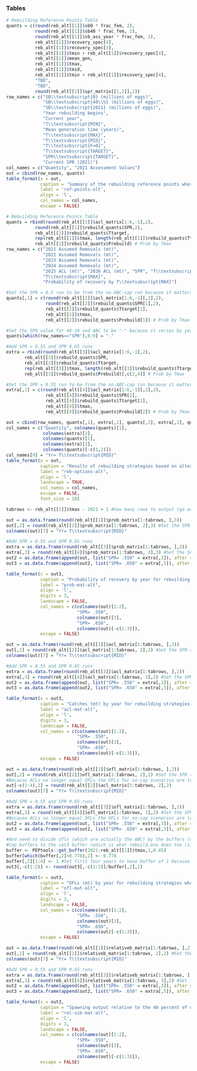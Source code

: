 ### Tables

<!-- ## Rebuilding reference points and summary of alternatives -->

```r
# Rebuilding Reference Points Table
quants = c(round(reb_alt[[1]]$sb0 * frac_fem, 2),
		   round(reb_alt[[1]]$sb40 * frac_fem, 2),
		   round(reb_alt[[1]]$sb_ass_year * frac_fem, 2),
		   reb_alt[[1]]$recovery_spec[4],
		   reb_alt[[1]]$recovery_spec[3],
		   reb_alt[[1]]$tmin + reb_alt[[1]]$recovery_spec[4],
		   reb_alt[[1]]$mean_gen,
		   reb_alt[[1]]$tmax,
		   reb_alt[[1]]$tmid,
		   reb_alt[[1]]$tmin + reb_alt[[1]]$recovery_spec[4],
		   "TBD",
		   "TBD",
		   round(reb_alt[[1]]$spr_matrix[[1,2]],2))
row_names = c("SB\\textsubscript{0} (millions of eggs)",
              "SB\\textsubscript{40\\%} (millions of eggs)",
              "SB\\textsubscript{2021} (millions of eggs)",
              "Year rebuilding begins",
              "Current year",
              "T\\textsubscript{MIN}",
              "Mean generation time (years)",
              "T\\textsubscript{MAX}",
              "T\\textsubscript{MID}",
              "T\\textsubscript{F=0}",
              "T\\textsubscript{TARGET}",
              "SPR\\textsubscript{TARGET}",
              "Current SPR (2021)")
col_names = c("Quantity", "2021 Assessment Values")
out = cbind(row_names, quants)
table_format(x = out,
             caption = 'Summary of the rebuilding reference points where assumed 2024 total removals were set to 6.23 mt.',
             label = 'ref-points-alt',
             align = 'l',
             col_names = col_names,
             escape = FALSE)
```


<!-- ## Summary of alternatives -->

<!-- Base rebuilder -->
```r
# Rebuilding Reference Points Table
quants = rbind(round(reb_alt[[1]]$acl_matrix[1:6,-1],2),
		   round(reb_alt[[1]]$rebuild_quants$SPR,2),
		   reb_alt[[1]]$rebuild_quants$Ttarget,
		   rep(reb_alt[[1]]$tmax, length(reb_alt[[1]]$rebuild_quants$Ttarget)),
		   reb_alt[[1]]$rebuild_quants$Prebuild) # Prob by Tmax
row_names = c("2021 Assumed Removals (mt)", 
			  "2022 Assumed Removals (mt)",
			  "2023 Assumed Removals (mt)",
			  "2024 Assumed Removals (mt)",
			  "2025 ACL (mt)", "2026 ACL (mt)", "SPR", "T\\textsubscript{TARGET}", 
			  "T\\textsubscript{MAX}",
			  "Probability of recovery by T\\textsubscript{MAX}")

#Set the SPR = 0.5 run to be from the no-ABC-cap run because it matters
quants[,1] = c(round(reb_alt[[2]]$acl_matrix[1:6,-1][,1],2),
               round(reb_alt[[2]]$rebuild_quants$SPR[1],2),
               reb_alt[[2]]$rebuild_quants$Ttarget[1],
               reb_alt[[2]]$tmax,
               reb_alt[[2]]$rebuild_quants$Prebuild[1]) # Prob by Tmax

#Set the SPR value for 40-10 and ABC to be "-" because it varies by year
quants[which(row_names=="SPR"),8:9] = "-"

#Add SPR = 0.55 and SPR 0.65 runs
extra = rbind(round(reb_alt[[3]]$acl_matrix[1:6,-1],2),
	   reb_alt[[3]]$rebuild_quants$SPR,
	   reb_alt[[3]]$rebuild_quants$Ttarget,
	   rep(reb_alt[[3]]$tmax, length(reb_alt[[3]]$rebuild_quants$Ttarget)),
	   reb_alt[[3]]$rebuild_quants$Prebuild)[,c(2,4)] # Prob by Tmax

#Set the SPR = 0.55 run to be from the no-ABC-cap run because it matters
extra[,1] = c(round(reb_alt[[4]]$acl_matrix[1:6,-1][,2],2),
               reb_alt[[4]]$rebuild_quants$SPR[2],
               reb_alt[[4]]$rebuild_quants$Ttarget[2],
               reb_alt[[4]]$tmax,
               reb_alt[[4]]$rebuild_quants$Prebuild[2]) # Prob by Tmax

out = cbind(row_names, quants[,1], extra[,1], quants[,2], extra[,2], quants[,-c(1,2)])
col_names = c("Quantity", colnames(quants)[1], 
              colnames(extra)[1], 
              colnames(quants)[2], 
              colnames(extra)[2], 
              colnames(quants)[-c(1,2)])
col_names[9] = "Yr= T\\textsubscript{MID}"
table_format(x = out,
             caption = "Results of rebuilding strategies based on alternative SPR targets for 50 percent probability of recovery based on the assumed removals for 2021--2024, where 2024 removals were set to 6.23 mt. SPR for the ABC and 40-10 strategies is provided as a dash (-) because these strategies do not have a constant SPR value.",
             label = "reb-options-alt",
             align = 'l',
             landscape = TRUE,
             col_names = col_names,
             escape = FALSE,
             font_size = 10)
```

\clearpage


```r

tabrows <- reb_alt[[1]]$tmax - 2021 + 1 #how many rows to output (go out to Tmax)

out = as.data.frame(round(reb_alt[[1]]$prob_matrix[1:tabrows, ],3))
out[,2] = round(reb_alt[[2]]$prob_matrix[1:tabrows, 2],3) #Set the SPR = 0.5 run to be from the no-ABC-cap run
colnames(out)[7] = "Yr= T\\textsubscript{MID}"

#Add SPR = 0.55 and SPR 0.65 runs
extra = as.data.frame(round(reb_alt[[3]]$prob_matrix[1:tabrows, ],3))
extra[,3] = round(reb_alt[[4]]$prob_matrix[1:tabrows, 3],3) #Set the SPR = 0.55 run to be from the no-ABC-cap run
out2 = as.data.frame(append(out, list("SPR= .550" = extra[,3]), after = 2))
out3 = as.data.frame(append(out2, list("SPR= .650" = extra[,5]), after = 4))

table_format(x = out3,
             caption = "Probability of recovery by year for rebuilding strategies where assumed 2024 total removals were set to 6.23 mt. Probabilities represent the proportion of simulations that reach the target biomass by the specified year.",
             label = "prob-mat-alt",
             align = 'l',
             digits = 3,
             landscape = FALSE,
             col_names = c(colnames(out)[1:2], 
                           "SPR= .550", 
                           colnames(out)[3],
                           "SPR= .650", 
                           colnames(out)[-c(1:3)]),
             escape = FALSE)
```

\clearpage


```r
out = as.data.frame(round(reb_alt[[1]]$acl_matrix[1:tabrows, ],2))
out[,2] = round(reb_alt[[2]]$acl_matrix[1:tabrows, 2],2) #Set the SPR = 0.5 run to be from the no-ABC-cap run
colnames(out)[7] = "Yr= T\\textsubscript{MID}"

#Add SPR = 0.55 and SPR 0.65 runs
extra = as.data.frame(round(reb_alt[[3]]$acl_matrix[1:tabrows, ],2))
extra[,3] = round(reb_alt[[4]]$acl_matrix[1:tabrows, 3],2) #Set the SPR = 0.55 run to be from the no-ABC-cap run
out2 = as.data.frame(append(out, list("SPR= .550" = extra[,3]), after = 2))
out3 = as.data.frame(append(out2, list("SPR= .650" = extra[,5]), after = 4))

table_format(x = out3,
             caption = "Catches (mt) by year for rebuilding strategies. Catches in 2021--2023 for all strategies were set at values recommended by the Groundfish Management Team and catches in 2024 were set at the value requested by the Council.",
             label = "acl-mat-alt",
             align = 'l',
             digits = 3,
             landscape = FALSE,
             col_names = c(colnames(out)[1:2], 
                           "SPR= .550", 
                           colnames(out)[3],
                           "SPR= .650", 
                           colnames(out)[-c(1:3)]),
             escape = FALSE)
```

\clearpage


```r
out = as.data.frame(round(reb_alt[[1]]$ofl_matrix[1:tabrows, ],2))
out[,2] = round(reb_alt[[2]]$ofl_matrix[1:tabrows, 2],2) #Set the SPR = 0.5 run to be from the no-ABC-cap run
#Because ACLs no longer equal OFLs the OFLs for no-cap scenarios are less than acl's. Need to set values for the SPR = 0.5 run to be from the acl_matrix (with the exception of the first four fixed catch years).
out[-c(1:4),2] = round(reb_alt[[2]]$acl_matrix[5:tabrows, 2],2)
colnames(out)[7] = "Yr= T\\textsubscript{MID}"

#Add SPR = 0.55 and SPR 0.65 runs
extra = as.data.frame(round(reb_alt[[3]]$ofl_matrix[1:tabrows, ],2))
extra[,3] = round(reb_alt[[4]]$ofl_matrix[1:tabrows, 3],2) #Set the SPR = 0.55 run to be from the no-ABC-cap run
#Because ACLs no longer equal OFLs the OFLs for no-cap scenarios are less than acl's. However, the acl's do not reach the OFL levels as is the case for SPR = 0.5. Thus no need to set these to the acl_matrix like was done for SPR = 0.5
out2 = as.data.frame(append(out, list("SPR= .550" = extra[,3]), after = 2))
out3 = as.data.frame(append(out2, list("SPR= .650" = extra[,5]), after = 4))

#And need to divide ofls (which are actually the ABC) by the buffers (other than the SPR = 0.5 strategy, and first two years across runs)
#Cap buffers to the cat3 buffer (which is what rebuild.exe does too (sigma = 2.0))
buffer <- PEPtools::get_buffer(2021:reb_alt[[1]]$tmax,1,0.45)
buffer[which(buffer[,2]<0.778),2] <- 0.778
buffer[,2][1:4] <- 1 #Set first four years to have buffer of 1 because these years are fixed
out3[,-c(1:2)] <- round(out3[,-c(1:2)]/buffer[,2],2)

table_format(x = out3,
             caption = "OFLs (mt) by year for rebuilding strategies where assumed 2024 total removals were set to 6.23 mt.",
             label = "ofl-mat-alt",
             align = 'l',
             digits = 3,
             landscape = FALSE,
             col_names = c(colnames(out)[1:2], 
                           "SPR= .550", 
                           colnames(out)[3],
                           "SPR= .650", 
                           colnames(out)[-c(1:3)]),
             escape = FALSE)
```

\clearpage


```r
out = as.data.frame(round(reb_alt[[1]]$relativeb_matrix[1:tabrows, ],2))
out[,2] = round(reb_alt[[2]]$relativeb_matrix[1:tabrows, 2],2) #Set the SPR = 0.5 run to be from the no-ABC-cap run
colnames(out)[7] = "Yr= T\\textsubscript{MID}"

#Add SPR = 0.55 and SPR 0.65 runs
extra = as.data.frame(round(reb_alt[[3]]$relativeb_matrix[1:tabrows, ],2))
extra[,3] = round(reb_alt[[4]]$relativeb_matrix[1:tabrows, 3],2) #Set the SPR = 0.55 run to be from the no-ABC-cap run
out2 = as.data.frame(append(out, list("SPR= .550" = extra[,3]), after = 2))
out3 = as.data.frame(append(out2, list("SPR= .650" = extra[,5]), after = 4))

table_format(x = out3,
             caption = "Spawning output relative to the 40 percent of unfished spawning output target by year for rebuilding strategies where assumed 2024 removals were set to 6.23 mt.",
             label = "rel-ssb-mat-alt",
             align = 'l',
             digits = 3,
             landscape = FALSE,
             col_names = c(colnames(out)[1:2], 
                           "SPR= .550", 
                           colnames(out)[3],
                           "SPR= .650",
                           colnames(out)[-c(1:3)]),
             escape = FALSE)
```

\clearpage
